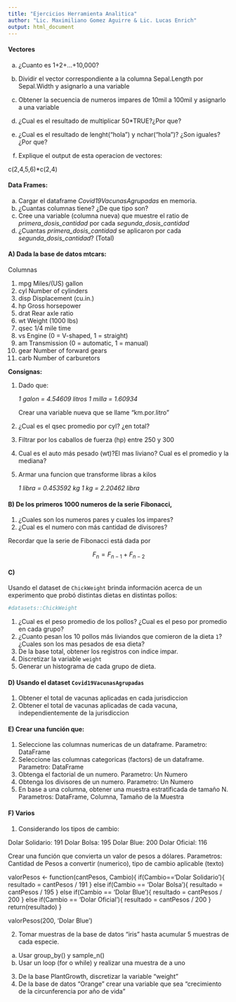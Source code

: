 ```yaml
---
title: "Ejercicios Herramienta Analitica"
author: "Lic. Maximiliano Gomez Aguirre & Lic. Lucas Enrich"
output: html_document
---
```

#### Vectores

a) ¿Cuanto es 1+2+...+10,000?

b) Dividir el vector correspondiente a la columna Sepal.Length por Sepal.Width y asignarlo a una variable

c) Obtener la secuencia de numeros impares de 10mil a 100mil y asignarlo a una variable

d) ¿Cual es el resultado de multiplicar 50*TRUE?¿Por que?

e) ¿Cual es el resultado de lenght("hola") y nchar("hola")? ¿Son iguales? ¿Por que?

f) Explique el output de esta operacion de vectores:

c(2,4,5,6)*c(2,4)

#### Data Frames:
a) Cargar el dataframe _Covid19VacunasAgrupadas_ en memoria.
b) ¿Cuantas columnas tiene? ¿De que tipo son?
c) Cree una variable (columna nueva) que muestre el ratio de _primera_dosis_cantidad_ por cada _segunda_dosis_cantidad_
d) ¿Cuantas _primera_dosis_cantidad_ se aplicaron por cada _segunda_dosis_cantidad_? (Total)




#### A) Dada la base de datos __mtcars__:

Columnas

  1) 	mpg 	Miles/(US) gallon
  2) 	cyl 	Number of cylinders
  3) 	disp 	Displacement (cu.in.)
  4) 	hp 	Gross horsepower
  5) 	drat 	Rear axle ratio
  6) 	wt 	Weight (1000 lbs)
  7) 	qsec 	1/4 mile time
  8) 	vs 	Engine (0 = V-shaped, 1 = straight)
  9) 	am 	Transmission (0 = automatic, 1 = manual)
  10) 	gear 	Number of forward gears
  11) 	carb 	Number of carburetors 


__Consignas:__

1) Dado que:

    *1 galon = 4.54609 litros*
    *1 milla = 1.60934*
    
    Crear una variable nueva que se llame "km.por.litro"


2) ¿Cual es el qsec promedio por cyl? ¿en total?

3) Filtrar por los caballos de fuerza (hp) entre 250 y 300

4) Cual es el auto más pesado (wt)?El mas liviano? Cual es el promedio y la mediana?

5) Armar una funcion que transforme libras a kilos 

    *1 libra = 0.453592 kg*
    *1 kg = 2.20462 libra*
    
    

#### B) De los primeros $1000$ numeros de la serie Fibonacci, 

1) ¿Cuales son los numeros pares y cuales los impares?
2) ¿Cual es el numero con más cantidad de divisores? 

Recordar que la serie de Fibonacci está dada por

$$
F_n = F_{n-1}+F_{n-2}
$$

#### C) 
Usando el dataset de `ChickWeight` brinda información acerca de un experimento que probó distintas dietas en distintas pollos:
```r
#datasets::ChickWeight
```
1) ¿Cual es el peso promedio de los pollos? ¿Cual es el peso por promedio en cada grupo?
2) ¿Cuanto pesan los 10 pollos más liviandos que comieron de la dieta `1`? ¿Cuales son los mas pesados de esa dieta?
3) De la base total, obtener los registros con indice impar.
4) Discretizar  la variable `weight`
5) Generar un histograma de cada grupo de dieta.

#### D) Usando el dataset `Covid19VacunasAgrupadas`

1) Obtener el total de vacunas aplicadas en cada jurisdiccion
2) Obtener el total de vacunas aplicadas de cada vacuna, independientemente de la jurisdiccion

#### E) Crear una función que:

1) Seleccione las columnas numericas de un dataframe. Parametro: DataFrame
2) Seleccione las columnas categoricas (factors) de un dataframe. Parametro: DataFrame
3) Obtenga el factorial de un numero. Parametro: Un Numero
4) Obtenga los divisores de un numero. Parametro: Un Numero
5) En base a una columna, obtener una muestra estratificada de tamaño N. Parametros: DataFrame, Columna, Tamaño de la Muestra



#### F) Varios

1) Considerando los tipos de cambio:

Dolar Solidario: 191
Dolar Bolsa: 195
Dolar Blue: 200
Dolar Oficial: 116

Crear una función que convierta un valor de pesos a dólares. Parametros: Cantidad de Pesos a convertir (numerico), tipo de cambio aplicable (texto)

valorPesos <- function(cantPesos, Cambio){
    if(Cambio=='Dolar Solidario'){
      resultado = cantPesos / 191
  }
  else if(Cambio == 'Dolar Bolsa'){
    resultado = cantPesos / 195
  }
  else if(Cambio == 'Dolar Blue'){
    resultado = cantPesos / 200
  }
  else if(Cambio == 'Dolar Oficial'){
    resultado = cantPesos / 200
  }
  return(resultado)
}

valorPesos(200, 'Dolar Blue')

2) Tomar muestras de la base de datos "iris" hasta acumular 5 muestras de
cada especie.

a) Usar group_by() y sample_n()
b) Usar un loop (for o while) y realizar una muestra de a uno

3) De la base PlantGrowth, discretizar la variable "weight"
4) De la base de datos "Orange" crear una variable que sea "crecimiento de la circunferencia por año de vida"


